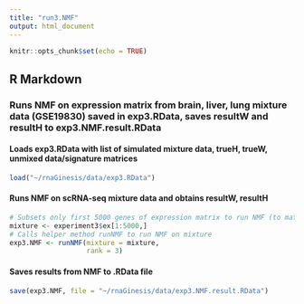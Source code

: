 ```yaml
---
title: "run3.NMF"
output: html_document
---
```


```r
knitr::opts_chunk$set(echo = TRUE)
```

## R Markdown

### Runs NMF on expression matrix from brain, liver, lung mixture data (GSE19830) saved in exp3.RData, saves resultW and resultH to exp3.NMF.result.RData

#### Loads exp3.RData with list of simulated mixture data, trueH, trueW, unmixed data/signature matrices
```r
load("~/rnaGinesis/data/exp3.RData")
```

#### Runs NMF on scRNA-seq mixture data and obtains resultW, resultH
```r
# Subsets only first 5000 genes of expression matrix to run NMF (to match CIBERSORT - to run fast enough)
mixture <- experiment3$ex[1:5000,]
# Calls helper method runNMF to run NMF on mixture
exp3.NMF <- runNMF(mixture = mixture,
                   rank = 3)
```

#### Saves results from NMF to .RData file
```r
save(exp3.NMF, file = "~/rnaGinesis/data/exp3.NMF.result.RData")
```